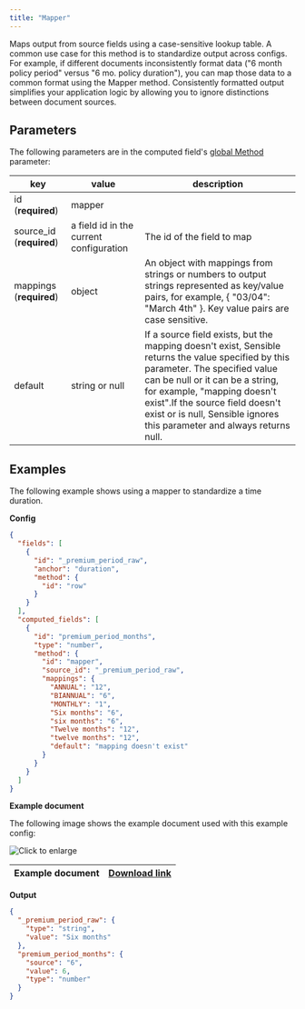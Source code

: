 ```yaml
---
title: "Mapper"
---
```


Maps output from source fields using a case-sensitive lookup table. A common use case for this method is to standardize output across configs. For example, if different documents inconsistently format data ("6 month policy period" versus "6 mo. policy duration"), you can map those data to a common format using the Mapper method. Consistently formatted output simplifies your application logic by allowing you to ignore distinctions between document sources.

## Parameters

The following parameters are in the computed field's [global Method](/senseml-reference/computed-field-methods/index-computed-field-methods#parameters) parameter: 

| key                       | value                                   | description                                                                                                                                                                                                                                                                                                         |
| ------------------------- | --------------------------------------- | ------------------------------------------------------------------------------------------------------------------------------------------------------------------------------------------------------------------------------------------------------------------------------------------------------------------- |
| id (**required**)         | mapper                                  |                                                                                                                                                                                                                                                                                                                     |
| source\_id (**required**) | a field id in the current configuration | The id of the field to map                                                                                                                                                                                                                                                                                          |
| mappings (**required**)   | object                                  | An object with mappings from strings or numbers to output strings represented as key/value pairs, for example, \{ "03/04": "March 4th" }. Key value pairs are case sensitive.                                                                                                                                        |
| default                   | string or null                          | If a source field exists, but the mapping doesn't exist, Sensible returns the value specified by this parameter. The specified value can be null or it can be a string, for example, "mapping doesn't exist".If the source field doesn't exist or is null, Sensible ignores this parameter and always returns null. |

## Examples

The following example shows using a mapper to standardize a time duration.

**Config**

```JSON JSON 
{
  "fields": [
    {
      "id": "_premium_period_raw",
      "anchor": "duration",
      "method": {
        "id": "row"
      }
    }
  ],
  "computed_fields": [
    {
      "id": "premium_period_months",
      "type": "number",
      "method": {
        "id": "mapper",
        "source_id": "_premium_period_raw",
        "mappings": {
          "ANNUAL": "12",
          "BIANNUAL": "6",
          "MONTHLY": "1",
          "Six months": "6",
          "six months": "6",
          "Twelve months": "12",
          "twelve months": "12",
          "default": "mapping doesn't exist"
        }
      }
    }
  ]
}
```
**Example document**

The following image shows the example document used with this example config:

![Click to enlarge](/images/mapper.png)

| Example document | [Download link](https://raw.githubusercontent.com/sensible-hq/sensible-docs/main/readme-sync/assets/v0/pdfs/mapper.pdf) |
| ---------------- | ----------------------------------------------------------------------------------------------------------------------- |

**Output**

```JSON JSON 
{
  "_premium_period_raw": {
    "type": "string",
    "value": "Six months"
  },
  "premium_period_months": {
    "source": "6",
    "value": 6,
    "type": "number"
  }
}
```